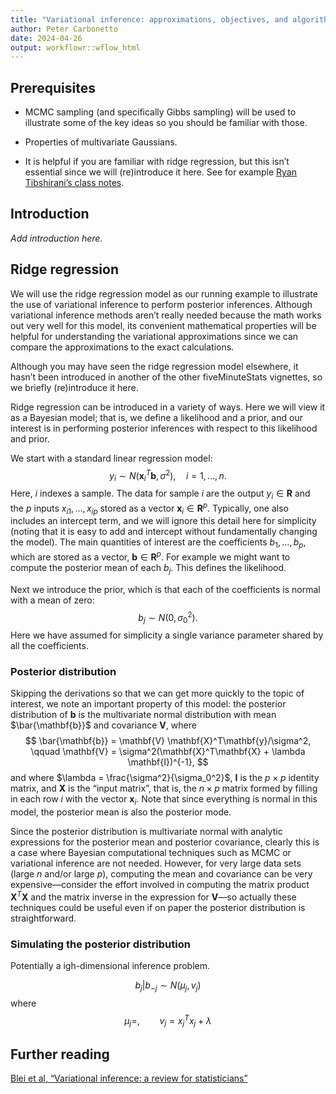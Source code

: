 ```yaml
---
title: "Variational inference: approximations, objectives, and algorithms"
author: Peter Carbonetto
date: 2024-04-26
output: workflowr::wflow_html
---
```


## Prerequisites

+ MCMC sampling (and specifically Gibbs sampling) will be used to
  illustrate some of the key ideas so you should be familiar with
  those.

+ Properties of multivariate Gaussians.

+ It is helpful if you are familiar with ridge regression, but this
  isn't essential since we will (re)introduce it here. See for example
  [Ryan Tibshirani's class notes][ryantibs-ridge].

## Introduction

*Add introduction here.*

## Ridge regression

We will use the ridge regression model as our running example to
illustrate the use of variational inference to perform posterior
inferences. Although variational inference methods aren't really
needed because the math works out very well for this model, its
convenient mathematical properties will be helpful for understanding
the variational approximations since we can compare the approximations
to the exact calculations.

Although you may have seen the ridge regression model elsewhere, it
hasn't been introduced in another of the other fiveMinuteStats
vignettes, so we briefly (re)introduce it here.

Ridge regression can be introduced in a variety of ways. Here we will
view it as a Bayesian model; that is, we define a likelihood and a
prior, and our interest is in performing posterior inferences with
respect to this likelihood and prior.

We start with a standard linear regression model:
$$
y_i \sim N(\mathbf{x}_i^T\mathbf{b}, \sigma^2), \quad i = 1, \ldots, n.
$$
Here, $i$ indexes a sample. The data for sample $i$ are the output
$y_i \in \mathbf{R}$ and the $p$ inputs $x_{i1}, \ldots, x_{ip}$
stored as a vector $\mathbf{x}_i \in \mathbf{R}^p$. Typically, one
also includes an intercept term, and we will ignore this detail here
for simplicity (noting that it is easy to add and intercept without
fundamentally changing the model). The main quantities of interest are
the coefficients $b_1, \ldots, b_p$, which are stored as a vector,
$\mathbf{b} \in \mathbf{R}^p$. For example we might want to compute
the posterior mean of each $b_j$. This defines the likelihood.

Next we introduce the prior, which is that each of the coefficients is
normal with a mean of zero:
$$
b_j \sim N(0, \sigma_0^2).
$$
Here we have assumed for simplicity a single variance parameter shared
by all the coefficients.

### Posterior distribution

Skipping the derivations so that we can get more quickly to the topic
of interest, we note an important property of this model: the
posterior distribution of $\mathbf{b}$ is the multivariate normal
distribution with mean $\bar{\mathbf{b}}$ and covariance
$\mathbf{V}$, where
$$
\bar{\mathbf{b}} = \mathbf{V} \mathbf{X}^T\mathbf{y}/\sigma^2,
\qquad
\mathbf{V} = \sigma^2(\mathbf{X}^T\mathbf{X} + \lambda \mathbf{I})^{-1},
$$
and where $\lambda = \frac{\sigma^2}{\sigma_0^2}$, $\mathbf{I}$ is the
$p \times p$ identity matrix, and $\mathbf{X}$ is the "input matrix",
that is, the $n \times p$ matrix formed by filling in each row $i$
with the vector $\mathbf{x}_i$.  Note that since everything is normal
in this model, the posterior mean is also the posterior mode.

Since the posterior distribution is multivariate normal with analytic
expressions for the posterior mean and posterior covariance, clearly
this is a case where Bayesian computational techniques such as MCMC or
variational inference are not needed. However, for very large data
sets (large $n$ and/or large $p$), computing the mean and covariance
can be very expensive—consider the effort involved in computing the
matrix product $\mathbf{X}^T \mathbf{X}$ and the matrix inverse in the
expression for $\mathbf{V}$—so actually these techniques could be
useful even if on paper the posterior distribution is straightforward.

### Simulating the posterior distribution

Potentially a igh-dimensional inference problem.

$$
b_j | b_{-j} \sim N(\mu_j, v_j)
$$
where
$$
\mu_j = ,
\qquad
v_j = x_j^Tx_j + \lambda
$$

## Further reading

[Blei et al, "Variational inference: a review for statisticians"][blei-2017]

[blei-2017]: https://doi.org/10.1080/01621459.2017.1285773
[ryantibs-ridge]: https://github.com/ryantibs/statlearn-s24/
